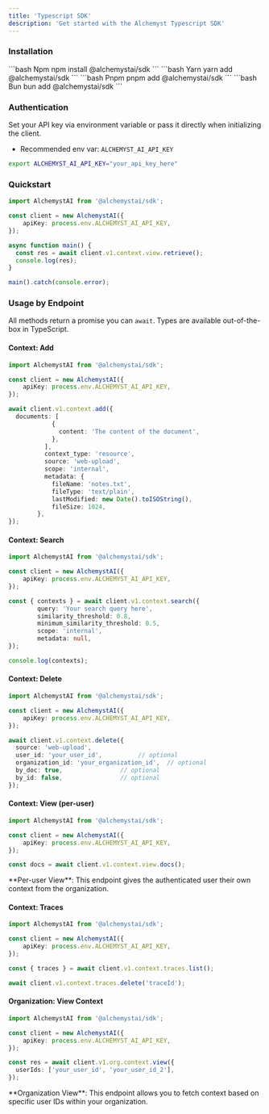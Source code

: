 ```yaml
---
title: 'Typescript SDK'
description: 'Get started with the Alchemyst Typescript SDK'
---
```

### Installation


<CodeGroup>
```bash Npm
  npm install @alchemystai/sdk
```
```bash Yarn
  yarn add @alchemystai/sdk
```
```bash Pnpm
  pnpm add @alchemystai/sdk
```
```bash Bun
  bun add @alchemystai/sdk
```
</CodeGroup>

### Authentication

Set your API key via environment variable or pass it directly when initializing the client.

- Recommended env var: `ALCHEMYST_AI_API_KEY`

```bash
export ALCHEMYST_AI_API_KEY="your_api_key_here"
```

### Quickstart

```ts
import AlchemystAI from '@alchemystai/sdk';

const client = new AlchemystAI({
    apiKey: process.env.ALCHEMYST_AI_API_KEY,
});

async function main() {
  const res = await client.v1.context.view.retrieve();
  console.log(res);
}

main().catch(console.error);
```

### Usage by Endpoint

All methods return a promise you can `await`. Types are available out-of-the-box in TypeScript.

#### Context: Add

```ts
import AlchemystAI from '@alchemystai/sdk';

const client = new AlchemystAI({
    apiKey: process.env.ALCHEMYST_AI_API_KEY,
});

await client.v1.context.add({
  documents: [
            {
              content: 'The content of the document',
            },
          ],
          context_type: 'resource',
          source: 'web-upload',
          scope: 'internal',
          metadata: {
            fileName: 'notes.txt',
            fileType: 'text/plain',
            lastModified: new Date().toISOString(),
            fileSize: 1024,
        },
});
```

#### Context: Search

```ts
import AlchemystAI from '@alchemystai/sdk';

const client = new AlchemystAI({
    apiKey: process.env.ALCHEMYST_AI_API_KEY,
});

const { contexts } = await client.v1.context.search({
        query: 'Your search query here',
        similarity_threshold: 0.8,
        minimum_similarity_threshold: 0.5,
        scope: 'internal',
        metadata: null,
});

console.log(contexts);
```

#### Context: Delete

```ts
import AlchemystAI from '@alchemystai/sdk';

const client = new AlchemystAI({
    apiKey: process.env.ALCHEMYST_AI_API_KEY,
});

await client.v1.context.delete({
  source: 'web-upload',
  user_id: 'your_user_id',          // optional
  organization_id: 'your_organization_id',  // optional
  by_doc: true,                // optional
  by_id: false,                // optional
});
```

#### Context: View (per-user)

```ts
import AlchemystAI from '@alchemystai/sdk';

const client = new AlchemystAI({
    apiKey: process.env.ALCHEMYST_AI_API_KEY,
});

const docs = await client.v1.context.view.docs();
```

<Note>
  **Per-user View**: This endpoint gives the authenticated user their own context from the organization.
</Note>

#### Context: Traces

```ts
import AlchemystAI from '@alchemystai/sdk';

const client = new AlchemystAI({
    apiKey: process.env.ALCHEMYST_AI_API_KEY,
});

const { traces } = await client.v1.context.traces.list();

await client.v1.context.traces.delete('traceId');
```

#### Organization: View Context

```ts
import AlchemystAI from '@alchemystai/sdk';

const client = new AlchemystAI({
    apiKey: process.env.ALCHEMYST_AI_API_KEY,
});

const res = await client.v1.org.context.view({
  userIds: ['your_user_id', 'your_user_id_2'],
});
```

<Note>
  **Organization View**: This endpoint allows you to fetch context based on specific user IDs within your organization.
</Note>
